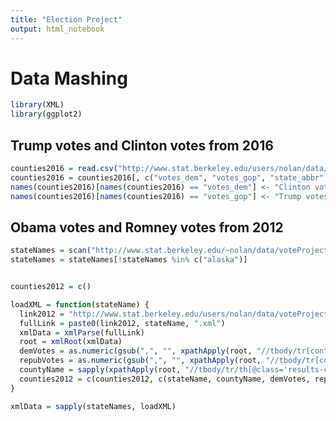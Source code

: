```yaml
---
title: "Election Project"
output: html_notebook
---
```


# Data Mashing
```r
library(XML)
library(ggplot2)
```

## Trump votes and Clinton votes from 2016

```r
counties2016 = read.csv("http://www.stat.berkeley.edu/users/nolan/data/voteProject/2016_US_County_Level_Presidential_Results.csv")
counties2016 = counties2016[, c("votes_dem", "votes_gop", "state_abbr", "county_name")]
names(counties2016)[names(counties2016) == "votes_dem"] <- "Clinton votes 2016"
names(counties2016)[names(counties2016) == "votes_gop"] <- "Trump votes 2016"
```

## Obama votes and Romney votes from 2012

```r
stateNames = scan("http://www.stat.berkeley.edu/~nolan/data/voteProject/countyVotes2012/stateNames.txt", what=character(), skip=1)
stateNames = stateNames[!stateNames %in% c("alaska")]


counties2012 = c()

loadXML = function(stateName) {
  link2012 = "http://www.stat.berkeley.edu/users/nolan/data/voteProject/countyVotes2012/"
  fullLink = paste0(link2012, stateName, ".xml")
  xmlData = xmlParse(fullLink)
  root = xmlRoot(xmlData)
  demVotes = as.numeric(gsub(",", "", xpathApply(root, "//tbody/tr[contains(concat(' ', @class, ' '), ' party-democrat ')]/td[@class='results-popular']", xmlValue), "[,[:digit:]]+"))
  repubVotes = as.numeric(gsub(",", "", xpathApply(root, "//tbody/tr[contains(concat(' ', @class, ' '), ' party-republican ')]/td[@class='results-popular']", xmlValue), "[,[:digit:]]+"))
  countyName = sapply(xpathApply(root, "//tbody/tr/th[@class='results-county']", xmlValue), FUN = function(x) {return(unlist(strsplit(x, " "))[1])})
  counties2012 = c(counties2012, c(stateName, countyName, demVotes, repubVotes))
}

xmlData = sapply(stateNames, loadXML)

```
